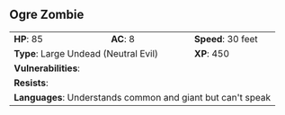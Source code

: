 ## Ogre Zombie {#monster-ogre-zombie}

```{=html}
<table class="table table-striped">
    <tbody>
        <tr>                    
            <td><b>HP</b>: 85</td>
            <td><b>AC</b>: 8</td>
            <td><b>Speed</b>: 30 feet</td>
        </tr>
        <tr>
            <td colspan="2"><b>Type</b>: Large Undead (Neutral Evil)</td>
            <td><b>XP</b>: 450</td>
        </tr>
        <tr>
            <td colspan="3"><b>Vulnerabilities</b>: </td>
        </tr>
        <tr>
            <td colspan="3"><b>Resists</b>: </td>
        </tr>
        <tr>
            <td colspan="3"><b>Languages</b>: Understands common and giant but can't speak</td>
        </tr>
    </tbody>
</table>
```